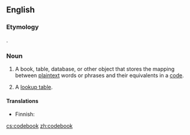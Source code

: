 ==English==

===Etymology===
{{compound|code|book}}.

===Noun===
{{en-noun}}

# {{cryptography}} A book, table, database, or other object that stores the mapping between [[plaintext]] words or phrases and their equivalents in a [[code]].
# {{computer science}} A [[lookup table]].

====Translations====
{{trans-top|cryptography: mapping between plaintext and code}}
* Finnish: {{t|fi|salakirjoitusavain}}
{{trans-mid}}
{{trans-bottom}}

{{trans-see|computing: lookup table|lookup table}}

[[cs:codebook]]
[[zh:codebook]]